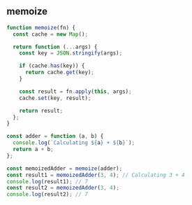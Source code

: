 
## memoize

```js
function memoize(fn) {
  const cache = new Map();

  return function (...args) {
    const key = JSON.stringify(args);

    if (cache.has(key)) {
      return cache.get(key);
    }

    const result = fn.apply(this, args);
    cache.set(key, result);

    return result;
  };
}

const adder = function (a, b) {
  console.log(`Calculating ${a} + ${b}`);
  return a + b;
};

const memoizedAdder = memoize(adder);
const result1 = memoizedAdder(3, 4); // Calculating 3 + 4
console.log(result1); // 7
const result2 = memoizedAdder(3, 4);
console.log(result2); // 7
```
